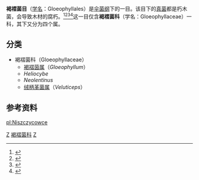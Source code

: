 {{Automatic Taxobox
| taxon = Gloeophyllaceae
| authority = Jülich (1982)
| image = Gloeophyllum sepiarium01.jpg
| image_caption = [[深褐褶菌|深褐褶菌]]（''Erythricium laetum''）
| subdivision_ranks = 属
| subdivision = 参见内文
}}

'''褐褶菌目'''（[[学名|学名]]：Gloeophyllales）是[[伞菌纲|伞菌纲]]下的一目。该目下的[[真菌|真菌]]都是朽木菌，会导致木材的腐朽。<ref>{{cite journal | author=Hibbett, D.S. & Donoghue, M.J.|year=2001| title=Analysis of character correlations among wood decay mechanisms, mating systems, and substrate ranges in Homobasidiomycetes|journal=Syst. Biol.| volume=50| pages=215–242| doi=10.1080/10635150151125879 | pmid=12116929 | issue=2}}</ref><ref>{{cite journal | author=Hibbett, D.S.|year=2007| title=A higher-level phylogenetic classification of the Fungi| journal=Mycol. Res.| volume=111| pages=509–547| doi=10.1016/j.mycres.2007.03.004 | pmid=17572334 | issue=Pt 5 | display-authors=1 | last2=Binder | first2=Manfred | last3=Bischoff | first3=Joseph F. | last4=Blackwell | first4=Meredith | last5=Cannon | first5=Paul F. | last6=Eriksson | first6=Ove E. | last7=Huhndorf | first7=Sabine | last8=James | first8=Timothy | last9=Kirk | first9=Paul M.}}</ref><ref name=Hibbett_2002>{{cite journal | author=Hibbett, D.S. & Binder, M.|year=2002| title=Evolution of complex fruiting-body morphologies in homobasidiomycetes|journal=Proc. R. Soc. Lond. B| volume=269| pages=1963–1969| doi=10.1098/rspb.2002.2123 | pmid=12396494 | issue=1504 | pmc=1691125}}</ref><ref name=Binder_2005>{{cite journal | author=Binder, M.|year=2005| title=The phylogenetic distribution of resupinate forms across the major clades of mushroom-forming fungi (Homobasidiomycetes)|journal=Syst. Biodivers.| volume=3| pages=113–157| doi=10.1017/S1477200005001623 | display-authors=1 | last2=Hibbett | first2=David S. | last3=Larsson | first3=Karl-Henrik | last4=Larsson | first4=Ellen | last5=Langer | first5=Ewald | last6=Langer | first6=Gitta | issue=2}}</ref>这一目仅含'''褐褶菌科'''（学名：Gloeophyllaceae）一科，其下又分为四个属。

== 分类 ==
* 褐褶菌科（Gloeophyllaceae）
** [[褐褶茵属|褐褶茵属]]（''Gloeophyllum''）
** ''Heliocybe''
** ''Neolentinus''
** [[绒柄革菌属|绒柄革菌属]]（''Veluticeps''）

== 参考资料 ==
{{reflist}}

{{Taxonbar}}
[[Category:伞菌纲|Z]]
[[Category:褐褶菌科|]]
[[Category:_1982年描述的分类群|Z]]

[[pl:Niszczycowce|pl:Niszczycowce]]